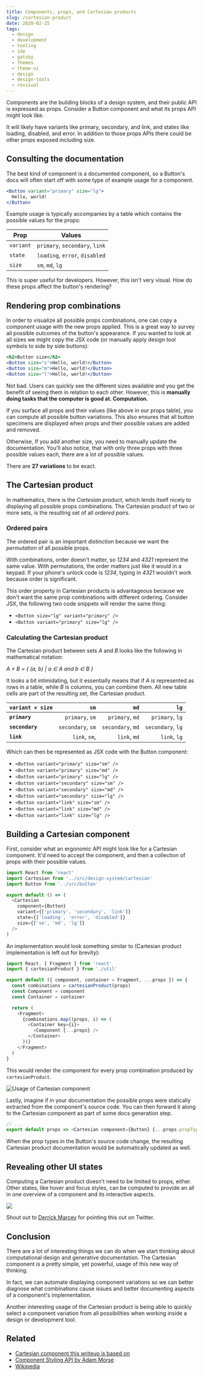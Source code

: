 ```yaml
---
title: Components, props, and Cartesian products
slug: /cartesian-product
date: 2020-02-25
tags:
  - design
  - development
  - tooling
  - ide
  - gatsby
  - themes
  - theme-ui
  - design
  - design-tools
  - revisual
---
```


Components are the building blocks of a design system, and their public API is expressed
as props. Consider a Button component and what its props API might look like.

It will likely have variants like primary, secondary, and link, and states like loading, disabled,
and error. In addition to those props APIs there could be other props exposed including size.

## Consulting the documentation

The best kind of component is a documented component, so a Button's docs will often start off with some
type of example usage for a component.

```jsx
<Button variant="primary" size="lg">
  Hello, world!
</Button>
```

Example usage is typically accompanies by a table which contains the possible values for the props:

| Prop      | Values                         |
| --------- | ------------------------------ |
| `variant` | `primary`, `secondary`, `link` |
| `state`   | `loading`, `error`, `disabled` |
| `size`    | `sm`, `md`, `lg`               |

This is super useful for developers. However, this isn't very visual. How do these props affect
the button's rendering?

## Rendering prop combinations

In order to visualize all possible props combinations, one can copy a component usage with
the new props applied. This is a great way to survey all possible outcomes of the button's appearance.
If you wanted to look at all sizes we might copy the JSX code (or manually apply design tool symbols
to side by side buttons):

```jsx
<h2>Button size</h2>
<Button size="s">Hello, world!</Button>
<Button size="m">Hello, world!</Button>
<Button size="l">Hello, world!</Button>
```

Not bad. Users can quickly see the different sizes available and you get the benefit of seeing them in relation
to each other. However, this is **manually doing tasks that the computer is good at. Computation.**

If you surface all props and their values (like above in our props table), you can compute all possible
button variations. This also ensures that all button specimens are displayed when props and their
possible values are added and removed.

Otherwise, If you add another size, you need to manually update the documentation. You'll also notice, that
with only three props with three possible values each, there are a lot of possible values.

There are **27 variations** to be exact.

## The Cartesian product

In mathematics, there is the _Cartesian product_, which lends itself nicely to displaying all possible
props combinations. The Cartesian product of two or more sets, is the resulting set of all _ordered pairs_.

### Ordered pairs

The ordered pair is an important distinction because we want the _permutation_ of all possible props.

With combinations, order doesn't matter, so _1234_ and _4321_ represent the same value. With permutations, the
order matters just like it would in a keypad. If your phone's unlock code is _1234_, typing in _4321_
wouldn't work because order is significant.

This order property in Cartesian products is advantageous because we don't want the same prop combinations
with different ordering. Consider JSX, the following two code snippets will render the same thing:

- `<Button size="lg" variant="primary" />`
- `<Button variant="primary" size="lg" />`

### Calculating the Cartesian product

The Cartesian product between sets _A_ and _B_ looks like the following in mathematical notation:

_A × B = { (a, b) | a ∈ A and b ∈ B }_

It looks a bit intimidating, but it essentially means that if _A_ is represented as rows in
a table, while _B_ is columns, you can combine them. All new table cells are part of the
resulting set, the Cartesian product.

| `variant × size` |              `sm` |              `md` |              `lg` |
| ---------------- | ----------------: | ----------------: | ----------------: |
| **`primary`**    |   `primary`, `sm` |   `primary`, `md` |   `primary`, `lg` |
| **`secondary`**  | `secondary`, `sm` | `secondary`, `md` | `secondary`, `lg` |
| **`link`**       |     `link`, `sm`, |      `link`, `md` |      `link`, `lg` |

Which can then be represented as JSX code with the Button component:

- `<Button variant="primary" size="sm" />`
- `<Button variant="primary" size="md" />`
- `<Button variant="primary" size="lg" />`
- `<Button variant="secondary" size="sm" />`
- `<Button variant="secondary" size="md" />`
- `<Button variant="secondary" size="lg" />`
- `<Button variant="link" size="sm" />`
- `<Button variant="link" size="md" />`
- `<Button variant="link" size="lg" />`

## Building a Cartesian component

First, consider what an ergonomic API might look like for a Cartesian component.
It'd need to accept the component, and then a collection of props with their
possible values.

```js
import React from 'react'
import Cartesian from '../src/design-system/cartesian'
import Button from '../src/button'

export default () => (
  <Cartesian
    component={Button}
    variant={['primary', 'secondary', 'link']}
    state={['loading', 'error', 'disabled']}
    size={['sm', 'md', 'lg']}
  />
)
```

An implementation would look something similar to (Cartesian product implementation is left
out for brevity):

```js
import React, { Fragment } from 'react'
import { cartesianProduct } from './util'

export default ({ component, container = Fragment, ...props }) => {
  const combinations = cartesianProduct(props)
  const Component = component
  const Container = container

  return (
    <Fragment>
      {combinations.map((props, i) => (
        <Container key={i}>
          <Component {...props} />
        </Container>
      ))}
    </Fragment>
  )
}
```

This would render the component for every prop combination produced by `cartesianProduct`.

![Usage of Cartesian component](https://user-images.githubusercontent.com/1424573/75268745-233b3000-57b5-11ea-96b3-60d79a582b25.png)

Lastly, imagine if in your documentation the possible props were statically extracted
from the component's source code. You can then forward it along to the Cartesian component
as part of some docs generation step.

```js
// ...
export default props => <Cartesian component={Button} {...props.propTypes} />
```

When the prop types in the Button's source code change, the resulting Cartesian product
documentation would be automatically updated as well.

## Revealing other UI states

Computing a Cartesian product doesn't need to be limited to props, either. Other
states, like hover and focus styles, can be computed to provide an all in one
overview of a component and its interactive aspects.

![](https://user-images.githubusercontent.com/1424573/75293782-2863a380-57e4-11ea-9367-4a2a48dc61c8.png)

Shout out to [Derrick Marcey](https://twitter.com/dmarcey/status/1232392586972844035)
for pointing this out on Twitter.

## Conclusion

There are a lot of interesting things we can do when we start thinking about computational design
and generative documentation. The Cartesian component is a pretty simple, yet powerful, usage of
this new way of thinking.

In fact, we can automate displaying component variations so we can better diagnose what combinations
cause issues and better documenting aspects of a component's implementation.

Another interesting usage of the Cartesian product is being able to quickly select a component
variation from all possibilities when working inside a design or development tool.

## Related

- [Cartesian component this writeup is based on](https://github.com/c8r/kit#cartesian)
- [Component Styling API by Adam Morse](http://mrmrs.cc/writing/component-styling-api/)
- [Wikipedia](https://en.wikipedia.org/wiki/Cartesian_product)
